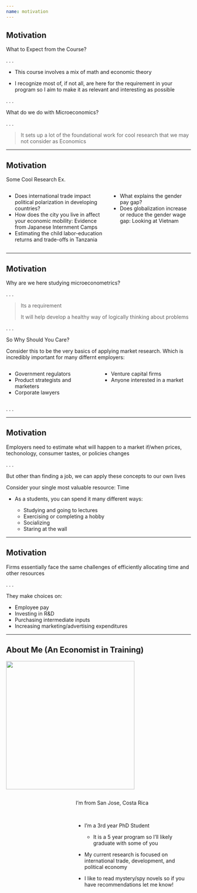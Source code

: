 ```yaml
---
name: motivation
---
```


## Motivation

What to Expect from the Course?

. . .

- This course involves a mix of math and economic theory

- I recognize most of, if not all, are here for the requirement in your program so I aim to make it as relevant and interesting as possible

. . .

What do we do with Microeconomics?

. . .

> It sets up a lot of the foundational work for cool research that we may not consider as Economics

---

## Motivation

[Some Cool Research Ex.]{.hi}

:::: {.columns}

::: {.column width="55%"}
- [Does international trade impact political polarization in developing countries?]{.tiny}
- [How does the city you live in affect your economic mobility: Evidence from Japanese Internment Camps]{.tiny}
- [Estimating the child labor-education returns and trade-offs in Tanzania]{.tiny}
:::

::: {.column width="45%"}
- [What explains the gender pay gap?]{.tiny}
- [Does globalization increase or reduce the gender wage gap: Looking at Vietnam]{.tiny}
:::

::::

---

## Motivation

Why are we here studying microeconometrics?

. . .

> Its a requirement
>
> It will help develop a healthy way of logically thinking about problems

. . .

[So Why Should You Care?]{.hii}

Consider this to be the very basics of applying market research. 
Which is incredibly important for many differnt employers:

:::: {.columns}

::: {.column width="50%"}
- Government regulators
- Product strategists and marketers
- Corporate lawyers
:::

::: {.column width="50%"}
- Venture capital firms
- Anyone interested in a market
:::

::::

. . .

---

## Motivation

Employers need to estimate what will happen to a market if/when prices, techonology, consumer tastes, or policies changes

. . .

[But other than finding a job, we can apply these concepts to our own lives]{.hii}

Consider your single most valuable resource: [Time]{.hi .big}

- As a students, you can spend it many different ways:

    - Studying and going to lectures
    - Exercising or completing a hobby
    - Socializing
    - Staring at the wall

---

## Motivation

Firms essentially face the same challenges of efficiently allocating time and other resources 

. . .

They make choices on:

- Employee pay
- Investing in R&D
- Purchasing intermediate inputs
- Increasing marketing/advertising expenditures

--- 

## About Me (An Economist in Training)

![](./images/Jose_Pic.jpg){.absolute top=100 left=0 width="350"}

:::: {.columns}

::: {.column width="35%"}

:::

::: {.column width="65%"}

I'm from [San Jose, Costa Rica]{.hii}

<br> 

::: {.incremental}

- I'm a 3rd year PhD Student

    - It is a 5 year program so I'll likely graduate with some of you 

- My current research is focused on international trade, development, and political economy

- I like to read mystery/spy novels so if you have recommendations let me know!

:::

:::

:::: 
